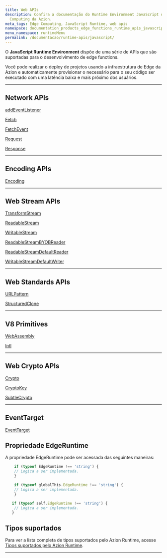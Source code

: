```yaml
---
title: Web APIs
description: Confira a documentação do Runtime Environment JavaScript da plataforma de Edge
  Computing da Azion.
meta_tags: Edge Computing, JavaScript Runtime, web apis
namespace: documentation_products_edge_functions_runtime_apis_javascript
menu_namespace: runtimeMenu
permalink: /documentacao/runtime-apis/javascript/
---
```


O **JavaScript Runtime Environment** dispõe de uma série de APIs que são suportadas para o desenvolvimento de edge functions.

Você pode realizar o deploy de projetos usando a infraestrutura de Edge da Azion e automaticamente provisionar o necessário para o seu código ser executado com uma latência baixa e mais próximo dos usuários.

---

## Network APIs

[addEventListener](/pt-br/documentacao/produtos/edge-application/edge-functions/runtime-apis/javascript/add-eventlistener/)

[Fetch](/pt-br/documentacao/produtos/edge-application/edge-functions/runtime-apis/javascript/fetch/)

[FetchEvent](/pt-br/documentacao/produtos/edge-application/edge-functions/runtime-apis/javascript/fetch-event/)

[Request](/pt-br/documentacao/produtos/edge-application/edge-functions/runtime-apis/javascript/request/)

[Response](/pt-br/documentacao/produtos/edge-application/edge-functions/runtime-apis/javascript/response/)

---

## Encoding APIs

[Encoding](/pt-br/documentacao/produtos/edge-application/edge-functions/runtime-apis/javascript/encoding/)

---

## Web Stream APIs

[TransformStream](/pt-br/documentacao/produtos/edge-application/edge-functions/runtime-apis/javascript/transform-stream/)

[ReadableStream](/pt-br/documentacao/produtos/edge-application/edge-functions/runtime-apis/javascript/readable-stream/)

[WritableStream](/pt-br/documentacao/produtos/edge-application/edge-functions/runtime-apis/javascript/writable-stream/)

[ReadableStreamBYOBReader](/pt-br/documentacao/produtos/edge-application/edge-functions/runtime-apis/javascript/readable-byob-reader/)

[ReadableStreamDefaultReader](/pt-br/documentacao/produtos/edge-application/edge-functions/runtime-apis/javascript/readable-default-reader/)

[WritableStreamDefaultWriter](/pt-br/documentacao/produtos/edge-application/edge-functions/runtime-apis/javascript/stream-default-writer/)

---

## Web Standards APIs

[URLPattern](/pt-br/documentacao/produtos/edge-application/edge-functions/runtime-apis/javascript/url-pattern/)

[StructuredClone](/pt-br/documentacao/produtos/edge-application/edge-functions/runtime-apis/javascript/structured-clone/)

---

## V8 Primitives

[WebAssembly](/pt-br/documentacao/produtos/edge-application/edge-functions/runtime-apis/javascript/webassembly/)

[Intl](/pt-br/documentacao/produtos/edge-application/edge-functions/runtime-apis/javascript/intl/)

---

## Web Crypto APIs

[Crypto](/pt-br/documentacao/produtos/edge-application/edge-functions/runtime-apis/javascript/crypto/)

[CryptoKey](/pt-br/documentacao/produtos/edge-application/edge-functions/runtime-apis/javascript/crypto-key/)

[SubtleCrypto](/pt-br/documentacao/produtos/edge-application/edge-functions/runtime-apis/javascript/subtle-crypto/)

---

## EventTarget

[EventTarget](/pt-br/documentacao/produtos/edge-application/edge-functions/runtime-apis/javascript/event-target/)

## Propriedade EdgeRuntime

A propriedade EdgeRuntime pode ser acessada das seguintes maneiras:

```js
    if (typeof EdgeRuntime !== 'string') {
    // Logica a ser implementada.
    }
```

```js
    if (typeof globalThis.EdgeRuntime !== 'string') {
    // Logica a ser implementada.
    }
```

```js
   if (typeof self.EdgeRuntime !== 'string') {
    // Logica a ser implementada.
   }
```

## Tipos suportados

Para ver a lista completa de tipos suportados pelo Azion Runtime, acesse [Tipos suportados pelo Azion Runtime](/pt-br/documentacao/produtos/edge-application/edge-functions/runtime-apis/javascript/tipos-suportados/).





---

